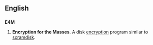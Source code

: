 ==English==
==={{initialism}}===
'''E4M'''
# '''Encryption for the Masses'''. A disk [[encryption]] program similar to [[scramdisk]].